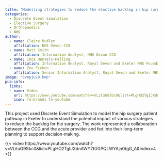 ```yaml
---
title: "Modelling strategies to reduce the elective backlog in hip surgery"
categories:
  - Discrete Event Simulation
  - Elective Surgery
  - Orthopaedics
  - NHS
author:
  - name: Claire Rudler
    affiliation: NHS Devon CCG
  - name: Matt Smith
    affiliation: Information Analyst, NHS Devon CCG
  - name: Imca Hensels-Pelling
    affiliation: Information Analyst, Royal Devon and Exeter NHS Foundation Trust
  - name: Zoe Ficken
    affiliation: Senior Information Analyst, Royal Devon and Exeter NHS Foundation Trust
image: "8vopju20.bmp"
pub-info:
  links:
  - name: Video
    url: https://www.youtube.com/watch?v=VLituG9Sbc0&list=PLgHO2TgIJXdnAWY7tGGPQLWYAjn0tgG_A&index=4
    icon: fa-brands fa-youtube
---
```


This project used Discrete Event Simulation to model the hip surgery patient pathway in Exeter to understand the potential impact of various strategies to reduce the backlog for hip surgery. The work represented a collaboration between the CCG and the acute provider and fed into their long-term planning to support decision-making.

{{< video https://www.youtube.com/watch?v=VLituG9Sbc0&list=PLgHO2TgIJXdnAWY7tGGPQLWYAjn0tgG_A&index=4 >}}
